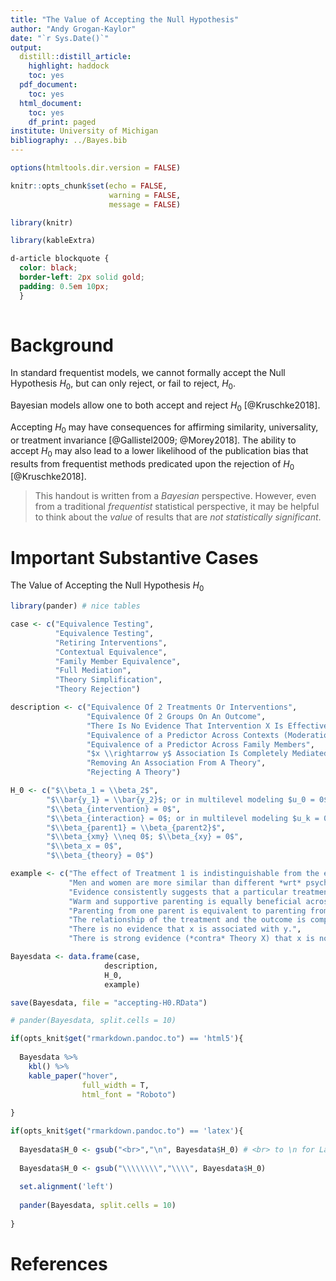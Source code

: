 ```yaml
---
title: "The Value of Accepting the Null Hypothesis"
author: "Andy Grogan-Kaylor"
date: "`r Sys.Date()`"
output:
  distill::distill_article:
    highlight: haddock
    toc: yes
  pdf_document:
    toc: yes
  html_document:
    toc: yes
    df_print: paged
institute: University of Michigan
bibliography: ../Bayes.bib
---
```


```r

options(htmltools.dir.version = FALSE)

knitr::opts_chunk$set(echo = FALSE,
                      warning = FALSE,
                      message = FALSE)

library(knitr)

library(kableExtra)

```

```css

d-article blockquote {
  color: black;
  border-left: 2px solid gold; 
  padding: 0.5em 10px;
  }
  
```

# Background

In standard frequentist models, we cannot formally accept the Null Hypothesis $H_0$, but can only reject, or fail to reject, $H_0$.

Bayesian models allow one to both accept and reject $H_0$ [@Kruschke2018]. 

Accepting $H_0$ may have consequences for affirming similarity, universality, or treatment invariance [@Gallistel2009; @Morey2018]. The ability to accept $H_0$ may also lead to a lower likelihood of the publication bias that results from frequentist methods predicated upon the rejection of $H_0$ [@Kruschke2018].

> This handout is written from a *Bayesian* perspective. However, even from a traditional *frequentist* statistical perspective, it may be helpful to think about the *value* of results that are *not statistically significant*.

\pagebreak

# Important Substantive Cases

The Value of Accepting the Null Hypothesis $H_0$

```r

library(pander) # nice tables

case <- c("Equivalence Testing",
          "Equivalence Testing",
          "Retiring Interventions",
          "Contextual Equivalence",
          "Family Member Equivalence",
          "Full Mediation",
          "Theory Simplification",
          "Theory Rejection")

description <- c("Equivalence Of 2 Treatments Or Interventions",
                 "Equivalence Of 2 Groups On An Outcome",
                 "There Is No Evidence That Intervention X Is Effective",
                 "Equivalence of a Predictor Across Contexts (Moderation)",
                 "Equivalence of a Predictor Across Family Members",
                 "$x \\rightarrow y$ Association Is Completely Mediated; No Direct Effect",
                 "Removing An Association From A Theory",
                 "Rejecting A Theory")

H_0 <- c("$\\beta_1 = \\beta_2$",
        "$\\bar{y_1} = \\bar{y_2}$; or in multilevel modeling $u_0 = 0$",
        "$\\beta_{intervention} = 0$",
        "$\\beta_{interaction} = 0$; or in multilevel modeling $u_k = 0$",
        "$\\beta_{parent1} = \\beta_{parent2}$",
        "$\\beta_{xmy} \\neq 0$; $\\beta_{xy} = 0$",
        "$\\beta_x = 0$",
        "$\\beta_{theory} = 0$")

example <- c("The effect of Treatment 1 is indistinguishable from the effect of Treatment 2 (especially important if one treatment is much more expensive, or time consuming than another).",
             "Men and women are more similar than different *wrt* psychological processes [@Hyde2005].", 
             "Evidence consistently suggests that a particular treatment has near zero effect.",
             "Warm and supportive parenting is equally beneficial across different contexts or countries.",
             "Parenting from one parent is equivalent to parenting from another parent",
             "The relationship of the treatment and the outcome is completely mediated by mechanism *m*.",
             "There is no evidence that x is associated with y.",
             "There is strong evidence (*contra* Theory X) that x is not associated with y.")

Bayesdata <- data.frame(case, 
                     description,
                     H_0,
                     example)

save(Bayesdata, file = "accepting-H0.RData")

```

```r

# pander(Bayesdata, split.cells = 10)

if(opts_knit$get("rmarkdown.pandoc.to") == 'html5'){
  
  Bayesdata %>%
    kbl() %>%
    kable_paper("hover", 
                full_width = T,
                html_font = "Roboto")
  
}

if(opts_knit$get("rmarkdown.pandoc.to") == 'latex'){
  
  Bayesdata$H_0 <- gsub("<br>","\n", Bayesdata$H_0) # <br> to \n for LaTeX
  
  Bayesdata$H_0 <- gsub("\\\\\\\\","\\\\", Bayesdata$H_0)
  
  set.alignment('left')
  
  pander(Bayesdata, split.cells = 10)
  
}

```

# References






